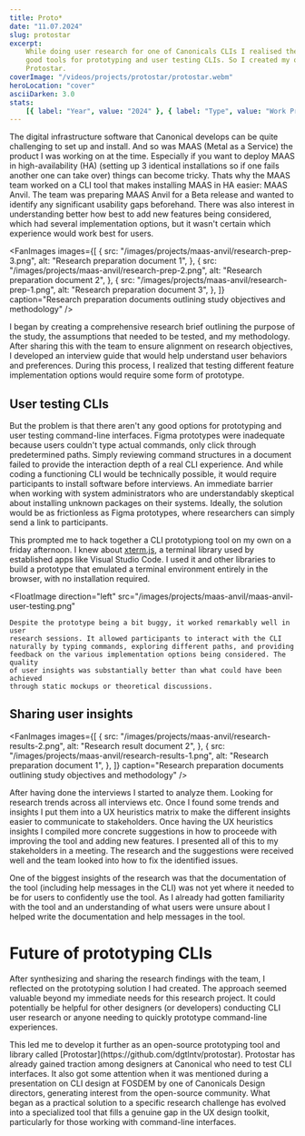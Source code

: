 ```yaml
---
title: Proto*
date: "11.07.2024"
slug: protostar
excerpt:
    While doing user research for one of Canonicals CLIs I realised there are no
    good tools for prototyping and user testing CLIs. So I created my own –
    Protostar.
coverImage: "/videos/projects/protostar/protostar.webm"
heroLocation: "cover"
asciiDarken: 3.0
stats:
    [{ label: "Year", value: "2024" }, { label: "Type", value: "Work Project" }]
---
```


The digital infrastructure software that Canonical develops can be quite
challenging to set up and install. And so was MAAS (Metal as a Service) the
product I was working on at the time. Especially if you want to deploy MAAS in
high-availability (HA) (setting up 3 identical installations so if one fails
another one can take over) things can become tricky. Thats why the MAAS team
worked on a CLI tool that makes installing MAAS in HA easier: MAAS Anvil. The
team was preparing MAAS Anvil for a Beta release and wanted to identify any
significant usability gaps beforehand. There was also interest in understanding
better how best to add new features being considered, which had several
implementation options, but it wasn't certain which experience would work best
for users.

<FanImages
    images={[
        {
            src: "/images/projects/maas-anvil/research-prep-3.png",
            alt: "Research preparation document 1",
        },
        {
            src: "/images/projects/maas-anvil/research-prep-2.png",
            alt: "Research preparation document 2",
        },
        {
            src: "/images/projects/maas-anvil/research-prep-1.png",
            alt: "Research preparation document 3",
        },
    ]}
    caption="Research preparation documents outlining study objectives and methodology"
/>

I began by creating a comprehensive research brief outlining the purpose of the
study, the assumptions that needed to be tested, and my methodology. After
sharing this with the team to ensure alignment on research objectives, I
developed an interview guide that would help understand user behaviors and
preferences. During this process, I realized that testing different feature
implementation options would require some form of prototype.

## User testing CLIs

But the problem is that there aren't any good options for prototyping and user
testing command-line interfaces. Figma prototypes were inadequate because users
couldn't type actual commands, only click through predetermined paths. Simply
reviewing command structures in a document failed to provide the interaction
depth of a real CLI experience. And while coding a functioning CLI would be
technically possible, it would require participants to install software before
interviews. An immediate barrier when working with system administrators who are
understandably skeptical about installing unknown packages on their systems.
Ideally, the solution would be as frictionless as Figma prototypes, where
researchers can simply send a link to participants.

This prompted me to hack together a CLI prototypiong tool on my own on a friday
afternoon. I knew about [xterm.js](https://xtermjs.org/), a terminal library
used by established apps like Visual Studio Code. I used it and other libraries
to build a prototype that emulated a terminal environment entirely in the
browser, with no installation required.

<FloatImage
    direction="left"
    src="/images/projects/maas-anvil/maas-anvil-user-testing.png"
>
    Despite the prototype being a bit buggy, it worked remarkably well in user
    research sessions. It allowed participants to interact with the CLI
    naturally by typing commands, exploring different paths, and providing
    feedback on the various implementation options being considered. The quality
    of user insights was substantially better than what could have been achieved
    through static mockups or theoretical discussions.
</FloatImage>

## Sharing user insights

<FanImages
    images={[
        {
            src: "/images/projects/maas-anvil/research-results-2.png",
            alt: "Research result document 2",
        },
        {
            src: "/images/projects/maas-anvil/research-results-1.png",
            alt: "Research preparation document 1",
        },
    ]}
    caption="Research preparation documents outlining study objectives and methodology"
/>

After having done the interviews I started to analyze them. Looking for research
trends across all interviews etc. Once I found some trends and insights I put
them into a UX heuristics matrix to make the different insights easier to
communicate to stakeholders. Once having the UX heuristics insights I compiled
more concrete suggestions in how to proceede with improving the tool and adding
new features. I presented all of this to my stakeholders in a meeting. The
research and the suggestions were received well and the team looked into how to
fix the identified issues.

<FloatImage direction="left" src="/images/projects/maas-anvil/docs.png">
    One of the biggest insights of the research was that the documentation of
    the tool (including help messages in the CLI) was not yet where it needed to
    be for users to confidently use the tool. As I already had gotten
    familiarity with the tool and an understanding of what users were unsure
    about I helped write the documentation and help messages in the tool.
</FloatImage>

# Future of prototyping CLIs

After synthesizing and sharing the research findings with the team, I reflected
on the prototyping solution I had created. The approach seemed valuable beyond
my immediate needs for this research project. It could potentially be helpful
for other designers (or developers) conducting CLI user research or anyone
needing to quickly prototype command-line experiences.

<FloatImage src="/images/projects/maas-anvil/protostar.gif">
    This led me to develop it further as an open-source prototyping tool and
    library called [Protostar](https://github.com/dgtlntv/protostar). Protostar
    has already gained traction among designers at Canonical who need to test
    CLI interfaces. It also got some attention when it was mentioned during a
    presentation on CLI design at FOSDEM by one of Canonicals Design directors,
    generating interest from the open-source community. What began as a
    practical solution to a specific research challenge has evolved into a
    specialized tool that fills a genuine gap in the UX design toolkit,
    particularly for those working with command-line interfaces.
</FloatImage>
